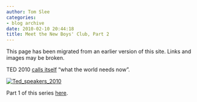 ```yaml
---
author: Tom Slee
categories:
- blog archive
date: 2010-02-10 20:44:18
title: Meet the New Boys' Club, Part 2
---
```


::: {.callout-note}

This page has been migrated from an earlier version of this site. 
Links and images may be broken.

:::



				

TED 2010 [calls itself](http://conferences.ted.com/TED2010/program/speakers.php) "what the world needs now".

[![Ted_speakers_2010](http://whimsley.typepad.com/.a/6a00d83451d3b369e20120a88a1ccd970b-320wi)](http://whimsley.typepad.com/.a/6a00d83451d3b369e20120a88a1ccd970b-popup)

Part 1 of this series [here](http://whimsley.typepad.com/whimsley/2010/01/the-edge-world-question-meet-the-new-boys-club-same-as-the-old-boys-club.html#more).  



		
